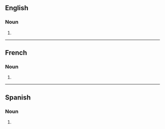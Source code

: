 ==English==

===Noun===
{{head|en|noun form}}

# {{plural of|en|cacao}}

----

==French==

===Noun===
{{head|fr|noun plural form|g=?}}

# {{plural of|fr|cacao}}

----

==Spanish==

===Noun===
{{head|es|noun form}}

# {{plural of|es|cacao}}